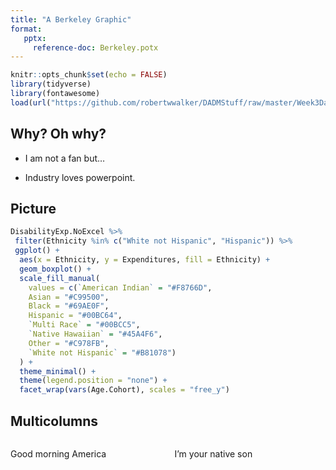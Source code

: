 ```yaml
---
title: "A Berkeley Graphic"
format: 
   pptx:
     reference-doc: Berkeley.potx
---
```


```r
knitr::opts_chunk$set(echo = FALSE)
library(tidyverse)
library(fontawesome)
load(url("https://github.com/robertwwalker/DADMStuff/raw/master/Week3Data.RData"))
```

## Why?  Oh why?

- I am not a fan but...

- Industry loves powerpoint.

## Picture

```r
DisabilityExp.NoExcel %>%
 filter(Ethnicity %in% c("White not Hispanic", "Hispanic")) %>%
 ggplot() +
  aes(x = Ethnicity, y = Expenditures, fill = Ethnicity) +
  geom_boxplot() +
  scale_fill_manual(
    values = c(`American Indian` = "#F8766D",
    Asian = "#C99500",
    Black = "#69AE0F",
    Hispanic = "#00BC64",
    `Multi Race` = "#00BCC5",
    `Native Hawaiian` = "#45A4F6",
    Other = "#C978FB",
    `White not Hispanic` = "#B81078")
  ) +
  theme_minimal() +
  theme(legend.position = "none") +
  facet_wrap(vars(Age.Cohort), scales = "free_y")
```

## Multicolumns

:::: {.columns}
::: {.column width="50%"}
Good morning America
:::
::: {.column width="50%"}
I'm your native son
:::
::::
